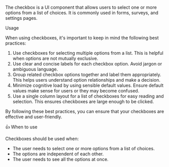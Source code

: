 
<Title>Checkbox</Title>

The checkbox is a UI component that allows users to select one or more options from a list of choices.
It is commonly used in forms, surveys, and settings pages.

<Subtitle>Usage</Subtitle>

When using checkboxes, it's important to keep in mind the following best practices:

1. Use checkboxes for selecting multiple options from a list. This is helpful when options are not mutually exclusive.
2. Use clear and concise labels for each checkbox option. Avoid jargon or ambiguous language.
3. Group related checkbox options together and label them appropriately. This helps users understand option relationships and make a decision.
4. Minimize cognitive load by using sensible default values. Ensure default values make sense for users or they may become confused.
5. Use a single column layout for a list of checkboxes for easy reading and selection. This ensures checkboxes are large enough to be clicked.

By following these best practices, you can ensure that your checkboxes are effective and user-friendly.

<Subtitle>👍 When to use</Subtitle>

Checkboxes should be used when:

- The user needs to select one or more options from a list of choices.
- The options are independent of each other.
- The user needs to see all the options at once.

<Title>Properties</Title>

<ArgTypes of="bq-checkbox" />
